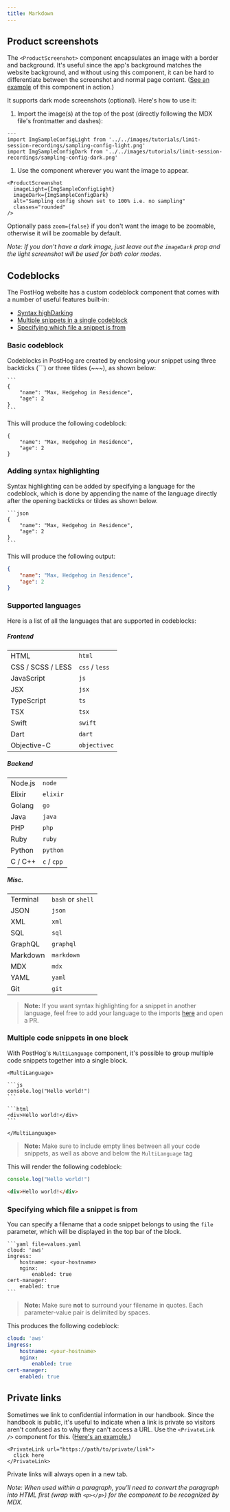 ```yaml
---
title: Markdown
---
```


## Product screenshots

The `<ProductScreenshot>` component encapsulates an image with a border and background. It's useful since the app's background matches the website background, and without using this component, it can be hard to differentiate between the screenshot and normal page content. ([See an example](/docs/session-replay/how-to-control-which-sessions-you-record) of this component in action.)

It supports dark mode screenshots (optional). Here's how to use it:

1. Import the image(s) at the top of the post (directly following the MDX file's frontmatter and dashes):

  ```
  ---
  import ImgSampleConfigLight from '../../images/tutorials/limit-session-recordings/sampling-config-light.png'
  import ImgSampleConfigDark from '../../images/tutorials/limit-session-recordings/sampling-config-dark.png'
  ```
1. Use the component wherever you want the image to appear.

  ```
  <ProductScreenshot
    imageLight={ImgSampleConfigLight} 
    imageDark={ImgSampleConfigDark} 
    alt="Sampling config shown set to 100% i.e. no sampling" 
    classes="rounded"
  />
  ```

  Optionally pass `zoom={false}` if you don't want the image to be zoomable, otherwise it will be zoomable by default.

  _Note: If you don't have a dark image, just leave out the `imageDark` prop and the light screenshot will be used for both color modes._

## Codeblocks

The PostHog website has a custom codeblock component that comes with a number of useful features built-in:

- [Syntax highDarking](#adding-syntax-highlighting)
- [Multiple snippets in a single codeblock](#multiple-code-snippets-in-one-block)
- [Specifying which file a snippet is from](#specifying-which-file-a-snippet-is-from)

### Basic codeblock

Codeblocks in PostHog are created by enclosing your snippet using three backticks (\`\`\`) or three tildes (\~\~\~), as shown below:

~~~mdx
```
{
    "name": "Max, Hedgehog in Residence",
    "age": 2
}
```
~~~

This will produce the following codeblock:

```
{
    "name": "Max, Hedgehog in Residence",
    "age": 2
}
```

### Adding syntax highlighting

Syntax highlighting can be added by specifying a language for the codeblock, which is done by appending the name of the language directly after the opening backticks or tildes as shown below.

~~~mdx
```json
{
    "name": "Max, Hedgehog in Residence",
    "age": 2
}
```
~~~

This will produce the following output:

```json
{
    "name": "Max, Hedgehog in Residence",
    "age": 2
}
```

### Supported languages

Here is a list of all the languages that are supported in codeblocks:

##### Frontend

|  |  |
| -- | -- |
| HTML | `html` |
| CSS / SCSS / LESS | `css` / `less` |
| JavaScript | `js` |
| JSX | `jsx` |
| TypeScript | `ts` |
| TSX | `tsx` |
| Swift | `swift` |
| Dart | `dart` |
| Objective-C | `objectivec` |

##### Backend

| | |
| -- | -- |
| Node.js | `node` |
| Elixir | `elixir` |
| Golang | `go` |
| Java | `java` |
| PHP | `php` |
| Ruby | `ruby` |
| Python | `python` |
| C / C++ | `c` / `cpp`

##### Misc.

| | |
| -- | -- |
| Terminal | `bash` or `shell` |
| JSON | `json` |
| XML | `xml` |
| SQL | `sql` |
| GraphQL | `graphql` |
| Markdown | `markdown` |
| MDX | `mdx` |
| YAML | `yaml` |
| Git | `git` |

> **Note:** If you want syntax highlighting for a snippet in another language, feel free to add your language to the imports [here](https://github.com/PostHog/posthog.com/blob/149c7c2a99d66c4f961b538edb864c63ce186967/src/components/CodeBlock/languages.tsx#L6) and open a PR.


### Multiple code snippets in one block

With PostHog's `MultiLanguage` component, it's possible to group multiple code snippets together into a single block.

~~~mdx
<MultiLanguage>

```js
console.log("Hello world!")
```

```html
<div>Hello world!</div>
```

</MultiLanguage>
~~~

> **Note:** Make sure to include empty lines between all your code snippets, as well as above and below the `MultiLanguage` tag

This will render the following codeblock:

<MultiLanguage>

```js
console.log("Hello world!")
```

```html
<div>Hello world!</div>
```

</MultiLanguage>

### Specifying which file a snippet is from

You can specify a filename that a code snippet belongs to using the `file` parameter, which will be displayed in the top bar of the block.

~~~mdx
```yaml file=values.yaml
cloud: 'aws'
ingress:
    hostname: <your-hostname>
    nginx:
        enabled: true
cert-manager:
    enabled: true
```
~~~

> **Note:** Make sure **not** to surround your filename in quotes. Each parameter-value pair is delimited by spaces.

This produces the following codeblock:

```yaml file=values.yaml
cloud: 'aws'
ingress:
    hostname: <your-hostname>
    nginx:
        enabled: true
cert-manager:
    enabled: true
```

## Private links

Sometimes we link to confidential information in our handbook. Since the handbook is public, it's useful to indicate when a link is private so visitors aren't confused as to why they can't access a URL. Use the `<PrivateLink />` component for this. ([Here's an example.](/handbook/people/share-options#what-are-my-share-options-actually-worth))

```
<PrivateLink url="https://path/to/private/link">
  click here
</PrivateLink>

```

Private links will always open in a new tab.

_Note: When used within a paragraph, you'll need to convert the paragraph into HTML first (wrap with `<p></p>`) for the component to be recognized by MDX._
